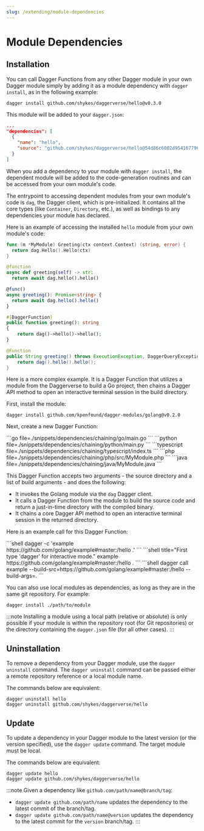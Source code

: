 ```yaml
---
slug: /extending/module-dependencies
---
```


# Module Dependencies

## Installation

You can call Dagger Functions from any other Dagger module in your own Dagger module simply by adding it as a module dependency with `dagger install`, as in the following example:

```shell
dagger install github.com/shykes/daggerverse/hello@v0.3.0
```

This module will be added to your `dagger.json`:

```json
...
"dependencies": [
  {
    "name": "hello",
    "source": "github.com/shykes/daggerverse/hello@54d86c6002d954167796e41886a47c47d95a626d"
  }
]
```

When you add a dependency to your module with `dagger install`, the dependent module will be added to the code-generation routines and can be accessed from your own module's code.

The entrypoint to accessing dependent modules from your own module's code is `dag`, the Dagger client, which is pre-initialized. It contains all the core types (like `Container`, `Directory`, etc.), as well as bindings to any dependencies your module has declared.

Here is an example of accessing the installed `hello` module from your own module's code:

<Tabs groupId="language" queryString="sdk">
<TabItem value="go" label="Go">

```go
func (m *MyModule) Greeting(ctx context.Context) (string, error) {
  return dag.Hello().Hello(ctx)
}
```

</TabItem>
<TabItem value="python" label="Python">

```python
@function
async def greeting(self) -> str:
  return await dag.hello().hello()
```

</TabItem>
<TabItem value="typescript" label="TypeScript">

```typescript
@func()
async greeting(): Promise<string> {
  return await dag.hello().hello()
}
```

</TabItem>
<TabItem value="php" label="PHP">

```php
#[DaggerFunction]
public function greeting(): string
{
    return dag()->hello()->hello();
}
```

</TabItem>
<TabItem value="java" label="Java">

```java
@Function
public String greeting() throws ExecutionException, DaggerQueryException, InterruptedException {
    return dag().hello().hello();
}
```

</TabItem>
</Tabs>

Here is a more complex example. It is a Dagger Function that utilizes a module from the Daggerverse to build a Go project, then chains a Dagger API method to open an interactive terminal session in the build directory.

First, install the module:

```shell
dagger install github.com/kpenfound/dagger-modules/golang@v0.2.0
```

Next, create a new Dagger Function:

<Tabs groupId="language" queryString="sdk">
<TabItem value="go" label="Go">
```go file=./snippets/dependencies/chaining/go/main.go
```
</TabItem>
<TabItem value="python" label="Python">
```python file=./snippets/dependencies/chaining/python/main.py
```
</TabItem>
<TabItem value="typescript" label="TypeScript">
```typescript file=./snippets/dependencies/chaining/typescript/index.ts
```
</TabItem>
<TabItem value="php" label="PHP">
```php file=./snippets/dependencies/chaining/php/src/MyModule.php
```
</TabItem>
<TabItem value="java" label="Java">
```java file=./snippets/dependencies/chaining/java/MyModule.java
```
</TabItem>
</Tabs>

This Dagger Function accepts two arguments - the source directory and a list of build arguments - and does the following:

- It invokes the Golang module via the `dag` Dagger client.
- It calls a Dagger Function from the module to build the source code and return a just-in-time directory with the compiled binary.
- It chains a core Dagger API method to open an interactive terminal session in the returned directory.

Here is an example call for this Dagger Function:

<Tabs groupId="shell">
<TabItem value="System shell">
```shell
dagger -c 'example https://github.com/golang/example#master:/hello .'
```
</TabItem>
<TabItem value="Dagger Shell">
```shell title="First type 'dagger' for interactive mode."
example https://github.com/golang/example#master:/hello .
```
</TabItem>
<TabItem value="Dagger CLI">
```shell
dagger call example --build-src=https://github.com/golang/example#master:/hello --build-args=.
```
</TabItem>
</Tabs>

You can also use local modules as dependencies, as long as they are in the same git repository. For example:

```shell
dagger install ./path/to/module
```

:::note
Installing a module using a local path (relative or absolute) is only possible if your module is within the repository root (for Git repositories) or the directory containing the `dagger.json` file (for all other cases).
:::

## Uninstallation

To remove a dependency from your Dagger module, use the `dagger uninstall` command. The `dagger uninstall` command can be passed either a remote repository reference or a local module name.

The commands below are equivalent:

```shell
dagger uninstall hello
dagger uninstall github.com/shykes/daggerverse/hello
```

## Update

To update a dependency in your Dagger module to the latest version (or the version specified), use the `dagger update` command. The target module must be local.

The commands below are equivalent:

```shell
dagger update hello
dagger update github.com/shykes/daggerverse/hello
```

:::note
Given a dependency like `github.com/path/name@branch/tag`:
- `dagger update github.com/path/name` updates the dependency to the latest commit of the branch/tag.
- `dagger update github.com/path/name@version` updates the dependency to the latest commit for the `version` branch/tag.
:::
